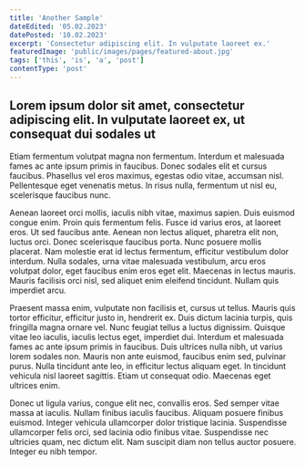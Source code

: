 ```yaml
---
title: 'Another Sample'
dateEdited: '05.02.2023'
datePosted: '10.02.2023'
excerpt: 'Consectetur adipiscing elit. In vulputate laoreet ex.'
featuredImage: 'public/images/pages/featured-about.jpg'
tags: ['this', 'is', 'a', 'post']
contentType: 'post'
---
```


## Lorem ipsum dolor sit amet, consectetur adipiscing elit. In vulputate laoreet ex, ut consequat dui sodales ut

Etiam fermentum volutpat magna non fermentum. Interdum et malesuada fames ac ante ipsum primis in faucibus. Donec sodales elit et cursus faucibus.
Phasellus vel eros maximus, egestas odio vitae, accumsan nisl. Pellentesque eget venenatis metus. In risus nulla, fermentum ut nisl eu, scelerisque faucibus nunc.

Aenean laoreet orci mollis, iaculis nibh vitae, maximus sapien.
Duis euismod congue enim. Proin quis fermentum felis. Fusce id varius eros, at laoreet eros. Ut sed faucibus ante. Aenean non lectus aliquet, pharetra elit non, luctus orci.
Donec scelerisque faucibus porta. Nunc posuere mollis placerat. Nam molestie erat id lectus fermentum, efficitur vestibulum dolor interdum.
Nulla sodales, urna vitae malesuada vestibulum, arcu eros volutpat dolor, eget faucibus enim eros eget elit. Maecenas in lectus mauris.
Mauris facilisis orci nisl, sed aliquet enim eleifend tincidunt. Nullam quis imperdiet arcu.

Praesent massa enim, vulputate non facilisis et, cursus ut tellus. Mauris quis tortor efficitur, efficitur justo in, hendrerit ex.
Duis dictum lacinia turpis, quis fringilla magna ornare vel. Nunc feugiat tellus a luctus dignissim. Quisque vitae leo iaculis, iaculis lectus eget, imperdiet dui.
Interdum et malesuada fames ac ante ipsum primis in faucibus. Duis ultrices nulla nibh, ut varius lorem sodales non.
Mauris non ante euismod, faucibus enim sed, pulvinar purus. Nulla tincidunt ante leo, in efficitur lectus aliquam eget.
In tincidunt vehicula nisl laoreet sagittis. Etiam ut consequat odio. Maecenas eget ultrices enim.

Donec ut ligula varius, congue elit nec, convallis eros. Sed semper vitae massa at iaculis. Nullam finibus iaculis faucibus.
Aliquam posuere finibus euismod. Integer vehicula ullamcorper dolor tristique lacinia. Suspendisse ullamcorper felis orci, sed lacinia odio finibus vitae.
Suspendisse nec ultricies quam, nec dictum elit. Nam suscipit diam non tellus auctor posuere. Integer eu nibh tempor.
